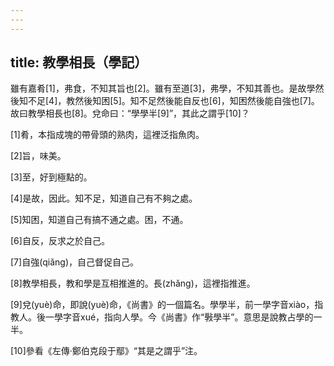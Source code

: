 ```yaml
---
---
---
```

title: 教學相長（學記）
---



雖有嘉肴[1]，弗食，不知其旨也[2]。雖有至道[3]，弗學，不知其善也。是故學然後知不足[4]，教然後知困[5]。知不足然後能自反也[6]，知困然後能自強也[7]。故曰教學相長也[8]。兌命曰：“學學半[9]”，其此之謂乎[10]？

[1]肴，本指成塊的帶骨頭的熟肉，這裡泛指魚肉。

[2]旨，味美。

[3]至，好到極點的。

[4]是故，因此。知不足，知道自己有不夠之處。

[5]知困，知道自己有搞不通之處。困，不通。

[6]自反，反求之於自己。

[7]自強(qiǎng)，自己督促自己。

[8]教學相長，教和學是互相推進的。長(zhǎng)，這裡指推進。

[9]兌(yuè)命，即說(yuè)命，《尚書》的一個篇名。學學半，前一學字音xiào，指教人。後一學字音xué，指向人學。今《尚書》作“斅學半”。意思是說教占學的一半。

[10]參看《左傳·鄭伯克段于鄢》“其是之謂乎”注。